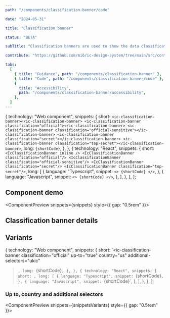 ```yaml
---
path: "/components/classification-banner/code"

date: "2024-05-31"

title: "Classification banner"

status: "BETA"

subTitle: "Classification banners are used to show the data classification (also known as protective marking) of an app."

contribute: "https://github.com/mi6/ic-design-system/tree/main/src/content/structured/components/classification-banner"

tabs:
  [
    { title: "Guidance", path: "/components/classification-banner" },
    { title: "Code", path: "/components/classification-banner/code" },
    {
      title: "Accessibility",
      path: "/components/classification-banner/accessibility",
    },
  ]
---
```



  {
    technology: "Web component",
    snippets: {
      short: `<ic-classification-banner></ic-classification-banner>
<ic-classification-banner classification="official"></ic-classification-banner>
<ic-classification-banner classification="official-sensitive"></ic-classification-banner>
<ic-classification-banner classification="secret"></ic-classification-banner>
<ic-classification-banner classification="top-secret"></ic-classification-banner>`,
      long: `{shortCode}`,
    },
  },
  {
    technology: "React",
    snippets: {
      short: `<IcClassificationBanner inline />
<IcClassificationBanner classification="official"/>
<IcClassificationBanner classification="official-sensitive"/>
<IcClassificationBanner classification="secret"/>
<IcClassificationBanner classification="top-secret"/>`,
      long: [
        {
          language: "Typescript",
          snippet: `<>
  {shortCode}
</>`,
        },
        {
          language: "Javascript",
          snippet: `<>
  {shortCode}
</>`,
        },
      ],
    },
  },
];

## Component demo

<ComponentPreview snippets={snippets} style={{ gap: "0.5rem" }}>
  <IcClassificationBanner inline />
  <IcClassificationBanner classification="official" inline />
  <IcClassificationBanner classification="official-sensitive" inline />
  <IcClassificationBanner classification="secret" inline />
  <IcClassificationBanner classification="top-secret" inline />
</ComponentPreview>

## Classification banner details

<ComponentDetails component="ic-classification-banner" />

## Variants

  {
    technology: "Web component",
    snippets: {
      short: `<ic-classification-banner 
  classification="official" 
  up-to="true" country="us" 
  additional-selectors="ukic"
></ic-classification-banner>`,
      long: `{shortCode}`,
    },
  },
  {
    technology: "React",
    snippets: {
      short: `<IcClassificationBanner 
  classification="official"
  upTo="true"
  country="us"
  additionalSelectors="ukic"
/>`,
      long: [
        {
          language: "Typescript",
          snippet: `{shortCode}`,
        },
        {
          language: "Javascript",
          snippet: `{shortCode}`,
        },
      ],
    },
  },
];

### Up to, country and additional selectors

<ComponentPreview snippets={snippetsVariants} style={{ gap: "0.5rem" }}>
  <IcClassificationBanner
    classification="official"
    inline
    upTo="true"
    country="us"
    additionalSelectors="ukic"
  />
</ComponentPreview>
